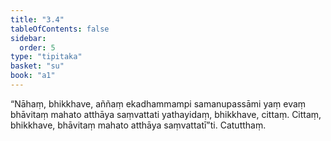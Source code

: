 ```yaml
---
title: "3.4"
tableOfContents: false
sidebar:
  order: 5
type: "tipitaka"
basket: "su"
book: "a1"
---
```



<DynamicBreadcrumb />

<Division number="24" book="a1">

<Paragraph number="51" book="a1">
“Nāhaṃ, bhikkhave, aññaṃ ekadhammampi samanupassāmi yaṃ evaṃ bhāvitaṃ mahato atthāya saṃvattati yathayidaṃ, bhikkhave, cittaṃ. Cittaṃ, bhikkhave, bhāvitaṃ mahato atthāya saṃvattatī”ti.

</Paragraph>
</Division>

<Paragraph number="52" type="center" book="a1">
Catutthaṃ.
</Paragraph>